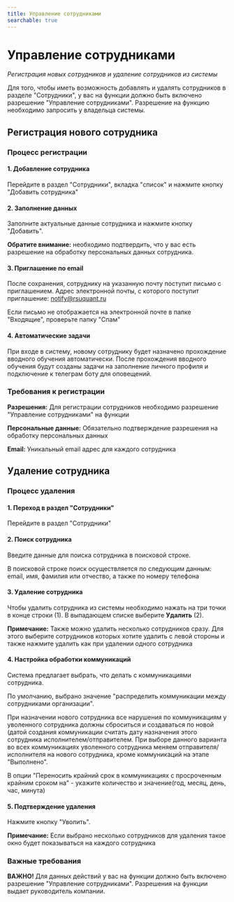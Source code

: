 ```yaml
---
title: Управление сотрудниками
searchable: true
---
```


# Управление сотрудниками

*Регистрация новых сотрудников и удаление сотрудников из системы*

Для того, чтобы иметь возможность добавлять и удалять сотрудников в разделе "Сотрудники", у вас на функции должно быть включено разрешение "Управление сотрудниками". Разрешение на функцию необходимо запросить у владельца системы.

## Регистрация нового сотрудника

### Процесс регистрации

#### 1. Добавление сотрудника

Перейдите в раздел "Сотрудники", вкладка "список" и нажмите кнопку "Добавить сотрудника"

#### 2. Заполнение данных

Заполните актуальные данные сотрудника и нажмите кнопку "Добавить".

**Обратите внимание:** необходимо подтвердить, что у вас есть разрешение на обработку персональных данных сотрудника.

#### 3. Приглашение по email

После сохранения, сотруднику на указанную почту поступит письмо с приглашением. Адрес электронной почты, с которого поступит приглашение: notify@rsuquant.ru

Если письмо не отображается на электронной почте в папке "Входящие", проверьте папку "Спам"

#### 4. Автоматические задачи

При входе в систему, новому сотруднику будет назначено прохождение вводного обучения автоматически. После прохождения вводного обучения будут созданы задачи на заполнение личного профиля и подключение к телеграм боту для оповещений.

### Требования к регистрации

**Разрешения:** Для регистрации сотрудников необходимо разрешение "Управление сотрудниками" на функции

**Персональные данные:** Обязательно подтверждение разрешения на обработку персональных данных

**Email:** Уникальный email адрес для каждого сотрудника

## Удаление сотрудника

### Процесс удаления

#### 1. Переход в раздел "Сотрудники"

Перейдите в раздел "Сотрудники"

#### 2. Поиск сотрудника

Введите данные для поиска сотрудника в поисковой строке.

В поисковой строке поиск осуществляется по следующим данным: email, имя, фамилия или отчество, а также по номеру телефона

#### 3. Удаление сотрудника

Чтобы удалить сотрудника из системы необходимо нажать на три точки в конце строки (1). В выпадающем списке выберите **Удалить** (2).

**Примечание:** Также можно удалить несколько сотрудников сразу. Для этого выберите сотрудников которых хотите удалить с левой стороны и также нажмите удалить как при удалении одного сотрудника

#### 4. Настройка обработки коммуникаций

Система предлагает выбрать, что делать с коммуникациями сотрудника.

По умолчанию, выбрано значение "распределить коммуникации между сотрудниками организации".

При назначении нового сотрудника все нарушения по коммуникациям у уволенного сотрудника должны сброситься и создаваться по новой (датой создания коммуникации считать дату назначения этого сотрудника исполнителем/отправителем. При выборе данного варианта во всех коммуникациях уволенного сотрудника меняем отправителя/исполнителя на нового сотрудника, кроме коммуникаций на этапе "Выполнено".

В опции "Переносить крайний срок в коммуникациях с просроченным крайним сроком на" - укажите количество и значение(год, месяц, день, час, минута)

#### 5. Подтверждение удаления

Нажмите кнопку "Уволить".

**Примечание:** Если выбрано несколько сотрудников для удаления такое окно будет показываться на каждого сотрудника

### Важные требования

**ВАЖНО!** Для данных действий у вас на функции должно быть включено разрешение "Управление сотрудниками". Разрешения на функции выдает руководитель компании. 